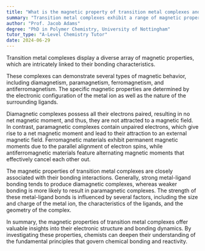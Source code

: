 ```yaml
---
title: "What is the magnetic property of transition metal complexes and how does it relate to bonding?"
summary: "Transition metal complexes exhibit a range of magnetic properties that are related to their bonding."
author: "Prof. Jacob Adams"
degree: "PhD in Polymer Chemistry, University of Nottingham"
tutor_type: "A-Level Chemistry Tutor"
date: 2024-06-29
---
```


Transition metal complexes display a diverse array of magnetic properties, which are intricately linked to their bonding characteristics.

These complexes can demonstrate several types of magnetic behavior, including diamagnetism, paramagnetism, ferromagnetism, and antiferromagnetism. The specific magnetic properties are determined by the electronic configuration of the metal ion as well as the nature of the surrounding ligands.

Diamagnetic complexes possess all their electrons paired, resulting in no net magnetic moment, and thus, they are not attracted to a magnetic field. In contrast, paramagnetic complexes contain unpaired electrons, which give rise to a net magnetic moment and lead to their attraction to an external magnetic field. Ferromagnetic materials exhibit permanent magnetic moments due to the parallel alignment of electron spins, while antiferromagnetic materials feature alternating magnetic moments that effectively cancel each other out.

The magnetic properties of transition metal complexes are closely associated with their bonding interactions. Generally, strong metal-ligand bonding tends to produce diamagnetic complexes, whereas weaker bonding is more likely to result in paramagnetic complexes. The strength of these metal-ligand bonds is influenced by several factors, including the size and charge of the metal ion, the characteristics of the ligands, and the geometry of the complex.

In summary, the magnetic properties of transition metal complexes offer valuable insights into their electronic structure and bonding dynamics. By investigating these properties, chemists can deepen their understanding of the fundamental principles that govern chemical bonding and reactivity.
    